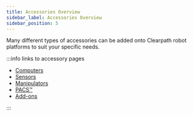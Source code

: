 ```yaml
---
title: Accessories Overview
sidebar_label: Accessories Overview
sidebar_position: 5
---
```


Many different types of accessories can be added onto Clearpath robot platforms to suit your specific needs.

:::info links to accessory pages

- [Computers](computers/computers.mdx)
- [Sensors](sensors/sensors.mdx)
- [Manipulators](manipulators/manipulators.mdx)
- [PACS&trade;](pacs.mdx)
- [Add-ons](add-ons/add-ons.mdx)

:::
